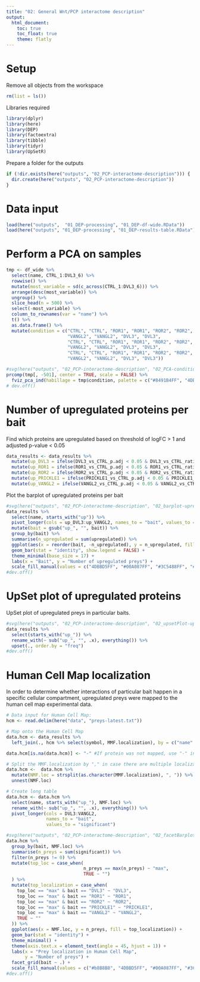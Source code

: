 ```yaml
---
title: "02: General Wnt/PCP interactome description"
output: 
  html_document:
    toc: true
    toc_float: true
    theme: flatly
---
```


# Setup 

Remove all objects from the workspace
```r
rm(list = ls())
```

Libraries required
```r
library(dplyr)
library(here)
library(DEP)
library(factoextra)
library(tibble)
library(tidyr)
library(UpSetR)
```

Prepare a folder for the outputs
```r
if (!dir.exists(here("outputs", "02_PCP-interactome-description"))) {
  dir.create(here("outputs", "02_PCP-interactome-description"))
}
```

# Data input

```r
load(here("outputs",  "01_DEP-processing", "01_DEP-df-wide.RData"))
load(here("outputs", "01_DEP-processing", "01_DEP-results-table.RData"))
```

# Perform a PCA on samples

```r
tmp <- df_wide %>%
  select(name, CTRL_1:DVL3_6) %>%
  rowwise() %>%
  mutate(most_variable = sd(c_across(CTRL_1:DVL3_6))) %>%
  arrange(desc(most_variable)) %>%
  ungroup() %>%
  slice_head(n = 500) %>%
  select(-most_variable) %>%
  column_to_rownames(var = "name") %>%
  t() %>%
  as.data.frame() %>%
  mutate(condition = c("CTRL", "CTRL", "ROR1", "ROR1", "ROR2", "ROR2", "PRICKLE1", "PRICKLE1",
                       "VANGL2", "VANGL2", "DVL3", "DVL3",
                       "CTRL", "CTRL", "ROR1", "ROR1", "ROR2", "ROR2", "PRICKLE1", "PRICKLE1",
                       "VANGL2", "VANGL2", "DVL3", "DVL3",
                       "CTRL", "CTRL", "ROR1", "ROR1", "ROR2", "ROR2", "PRICKLE1", "PRICKLE1",
                       "VANGL2", "VANGL2", "DVL3", "DVL3"))

#svg(here("outputs", "02_PCP-interactome-description", "02_PCA-conditions.svg"))
prcomp(tmp[, -501], center = TRUE, scale = FALSE) %>%
  fviz_pca_ind(habillage = tmp$condition, palette = c("#8491B4FF", "4DBBD5FF", "#00A087FF", "#3C5488FF", "#F39B7FFF",  "#E64B35FF"))
# dev.off()
```

# Number of upregulated proteins per bait

Find which proteins are upregulated based on threshold of logFC > 1 and adjusted p-value < 0.05
```r
data_results <- data_results %>%
  mutate(up_DVL3 = ifelse(DVL3_vs_CTRL_p.adj < 0.05 & DVL3_vs_CTRL_ratio > 1, 1, 0)) %>%
  mutate(up_ROR1 = ifelse(ROR1_vs_CTRL_p.adj < 0.05 & ROR1_vs_CTRL_ratio > 1, 1, 0)) %>%
  mutate(up_ROR2 = ifelse(ROR2_vs_CTRL_p.adj < 0.05 & ROR2_vs_CTRL_ratio > 1, 1, 0)) %>%
  mutate(up_PRICKLE1 = ifelse(PRICKLE1_vs_CTRL_p.adj < 0.05 & PRICKLE1_vs_CTRL_ratio > 1, 1, 0)) %>%
  mutate(up_VANGL2 = ifelse(VANGL2_vs_CTRL_p.adj < 0.05 & VANGL2_vs_CTRL_ratio > 1, 1, 0))
```

Plot the barplot of upregulated proteins per bait
```r
#svg(here("outputs", "02_PCP-interactome-description", "02_barplot-upregulated-preys-per-bait.svg"))
data_results %>%
  select(name, starts_with("up")) %>%
  pivot_longer(cols = up_DVL3:up_VANGL2, names_to = "bait", values_to = "upregulated") %>%
  mutate(bait = gsub("up_", "", bait)) %>%
  group_by(bait) %>%
  summarise(n_upregulated = sum(upregulated)) %>%
  ggplot(aes(x = reorder(bait, -n_upregulated), y = n_upregulated, fill = bait)) +
  geom_bar(stat = "identity", show.legend = FALSE) +
  theme_minimal(base_size = 17) +
  labs(x = "Bait", y = "Number of upregulated preys") +
  scale_fill_manual(values = c("4DBBD5FF", "#00A087FF", "#3C5488FF", "#F39B7FFF", "#E64B35FF"))
#dev.off()
```

# UpSet plot of upregulated proteins

UpSet plot of upregulated preys in particular baits.
```r
#svg(here("outputs", "02_PCP-interactome-description", "02_upsetPlot-upregulated-preys.svg"))
data_results %>%
  select(starts_with("up_")) %>%
  rename_with(~ sub("up_", "", .x), everything()) %>%
  upset(., order.by = "freq")
#dev.off()
```

# Human Cell Map localization

In order to determine whether interactions of particular bait happen in a specific cellular compartment, upregulated preys were mapped to the human cell map experimental data.

```r
# Data input for Human Cell Map:
hcm <- read.delim(here("data", "preys-latest.txt"))

# Map onto the Human Cell Map
data.hcm <- data_results %>%
  left_join(., hcm %>% select(symbol, MMF.localization), by = c("name" = "symbol"))

data.hcm[is.na(data.hcm)] <- "-" #If protein was not mapped, use "-" instead

# Split the MMF.localization by "," in case there are multiple localizations mapped to the same protein
data.hcm <-  data.hcm %>%
  mutate(NMF.loc = strsplit(as.character(MMF.localization), ", ")) %>%
  unnest(NMF.loc)

# Create long table
data.hcm <- data.hcm %>%
  select(name, starts_with("up_"), NMF.loc) %>%
  rename_with(~ sub("up_", "", .x), everything()) %>%
  pivot_longer(cols = DVL3:VANGL2,
               names_to = "bait",
               values_to = "significant")

#svg(here("outputs", "02_PCP-interactome-description", "02_facetBarplot-humancellmap_multicolor.svg"))
data.hcm %>%
  group_by(bait, NMF.loc) %>%
  summarise(n_preys = sum(significant)) %>%
  filter(n_preys != 0) %>%
  mutate(top_loc = case_when(
                             n_preys == max(n_preys) ~ "max",
                             TRUE ~ "")
  ) %>%
  mutate(top_localization = case_when(
    top_loc == "max" & bait == "DVL3" ~ "DVL3",
    top_loc == "max" & bait == "ROR1" ~ "ROR1",
    top_loc == "max" & bait == "ROR2" ~ "ROR2",
    top_loc == "max" & bait == "PRICKLE1" ~ "PRICKLE1",
    top_loc == "max" & bait == "VANGL2" ~ "VANGL2",
    TRUE ~ ""
  )) %>%
  ggplot(aes(x = NMF.loc, y = n_preys, fill = top_localization)) +
  geom_bar(stat = "identity") +
  theme_minimal() +
  theme(axis.text.x = element_text(angle = 45, hjust = 1)) +
  labs(x = "Prey localization in Human Cell Map",
       y = "Number of preys") +
  facet_grid(bait ~ .) +
  scale_fill_manual(values = c("#b8B8B8", "4DBBD5FF", "#00A087FF", "#3C5488FF", "#F39B7FFF", "#E64B35FF"))
#dev.off()
```

